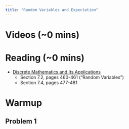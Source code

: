 ```yaml
---
title: "Random Variables and Expectation" 
---
```


# Videos (~0 mins)

# Reading (~0 mins)

- [Discrete Mathematics and Its Applications](https://middlebury.instructure.com/courses/13162/files?preview=2518166) 
    - Section 7.2, pages 460-461 ("Random Variables")
    - Section 7.4, pages 477-481

# Warmup

## Problem 1

